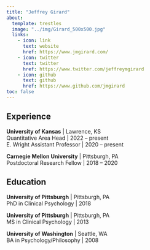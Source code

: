 ```yaml
---
title: "Jeffrey Girard"
about:
  template: trestles
  image: "../img/Girard_500x500.jpg"
  links:
    - icon: link
      text: website
      href: https://www.jmgirard.com/
    - icon: twitter
      text: twitter
      href: https://www.twitter.com/jeffreymgirard
    - icon: github
      text: github
      href: https://www.github.com/jmgirard
toc: false
---
```


## Experience

**University of Kansas** | Lawrence, KS<br />
Quantitative Area Head | 2022 – present<br />
E. Wright Assistant Professor | 2020 – present

**Carnegie Mellon University** | Pittsburgh, PA<br />
Postdoctoral Research Fellow | 2018 – 2020

## Education

**University of Pittsburgh** | Pittsburgh, PA<br />
PhD in Clinical Psychology | 2018

**University of Pittsburgh** | Pittsburgh, PA<br />
MS in Clinical Psychology | 2013

**University of Washington** | Seattle, WA<br />
BA in Psychology/Philosophy | 2008
